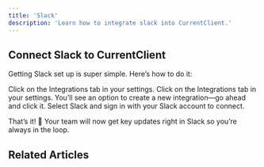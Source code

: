 ```yaml
---
title: 'Slack'
description: 'Learn how to integrate slack into CurrentClient.'
---
```


## Connect Slack to CurrentClient


Getting Slack set up is super simple. Here’s how to do it:
 
<Steps>
  <Step title="Log in to CurrentClient">
    Click on the Integrations tab in your settings.

  </Step>
  <Step title="Go to Settings → Integrations
">
    Click on the Integrations tab in your settings.

  </Step>
  <Step title="Click Create">
You’ll see an option to create a new integration—go ahead and click it.
  </Step>
  <Step title="Choose Slack & Authenticate
">
Select Slack and sign in with your Slack account to connect.
  </Step>
  <Step title="Pick What to Send

">
Choose which events (calls, texts, voicemails, etc.) you want to automatically send to Slack. Just toggle them on!

  </Step>
</Steps>

That’s it! 🚀 Your team will now get key updates right in Slack so you’re always in the loop.

## Related Articles

<Columns cols={2}>
<Card title="Porting your Google Voice (Personal) phone number to CurrentClient" href="/porting-phone-numbers/porting-your-google-voice-personal-phone-number-to-currentclient" />

</Columns>



